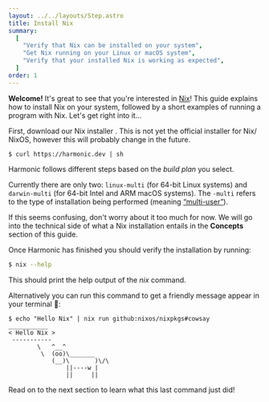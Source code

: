 ```yaml
---
layout: ../../layouts/Step.astro
title: Install Nix
summary:
  [
    "Verify that Nix can be installed on your system",
    "Get Nix running on your Linux or macOS system",
    "Verify that your installed Nix is working as expected",
  ]
order: 1
---
```



**Welcome!** It's great to see that you're interested in [Nix]!
This guide explains how to install Nix on your system, followed by a short examples of running a program with Nix.
Let's get right into it…

<Systems client:only />

First, download our Nix installer <Snippet id="harmonic" show="Harmonic" client:only="react" />.
This is not yet the official installer for Nix/ NixOS, however this will probably change in the future.

```shell
$ curl https://harmonic.dev | sh
```

Harmonic follows different steps based on the _build plan_ you select.

Currently there are only two: `linux-multi` (for 64-bit Linux systems) and `darwin-multi` (for 64-bit Intel and ARM macOS systems).
The `-multi` refers to the type of installation being performed (meaning [“multi-user”]).

If this seems confusing, don't worry about it too much for now.
We will go into the technical side of what a Nix installation entails in the **Concepts** section of this guide.

Once Harmonic has finished you should verify the installation by running:

```bash
$ nix --help
```

This should print the help output of the _nix_ command.

Alternatively you can run this command to get a friendly message appear in your terminal 🙂:

```
$ echo "Hello Nix" | nix run github:nixos/nixpkgs#cowsay
___________
< Hello Nix >
 -----------
        \   ^__^
         \  (oo)\_______
            (__)\       )\/\
                ||----w |
                ||     ||
```

Read on to the next section to learn what this last command just did!

[nix]: https://nixos.org
[detsys]: https://determinate.systems
[“multi-user”]: https://nixos.org/manual/nix/stable/installation/multi-user.html
